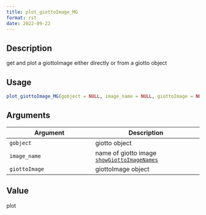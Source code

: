 ```yaml
--- 
title: plot_giottoImage_MG 
format: rst 
date: 2022-09-22 
--- 
```


## Description

get and plot a giottoImage either directly or from a giotto object


## Usage

```r
plot_giottoImage_MG(gobject = NULL, image_name = NULL, giottoImage = NULL)
```


## Arguments

Argument      |Description
------------- |----------------
`gobject`     |     giotto object
`image_name`     |     name of giotto image [`showGiottoImageNames`](#showgiottoimagenames)
`giottoImage`     |     giottoImage object


## Value

plot


